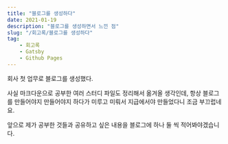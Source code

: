 ```yaml
---
title: "블로그를 생성하다"
date: 2021-01-19
description: "블로그를 생성하면서 느낀 점"
slug: "/회고록/블로그를 생성하다"
tag:
    - 회고록
    - Gatsby
    - Github Pages
---
```


회사 첫 업무로 블로그를 생성했다.

사실 마크다운으로 공부한 여러 스터디 파일도 정리해서 옮겨올 생각인데, 항상 블로그를 만들어야지 만들어야지 하다가 미루고 미뤄서 지급에서야 만들었다니 조금 부끄럽네요.

앞으로 제가 공부한 것들과 공유하고 싶은 내용을 블로그에 하나 둘 씩 적어봐야겠습니다.

